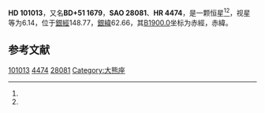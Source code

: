 {{Starbox begin
| name = HD 101013
}}
{{Starbox observe
| epoch = [[J2000.0|J2000.0]]
| constell = {{星座名待查}}<ref name=SIMBAD>{{cite web
 | url=http://simbad.u-strasbg.fr/simbad/sim-id?Ident=HR+4474
 | title =Pulsating variable Star
 | publisher=Centre de Données astronomiques de Strasbourg
 | work=SIMBAD
 | accessdate=2012-07-13}}</ref><ref name=DATA>{{cite web
 | url=http://vizier.u-strasbg.fr/viz-bin/VizieR-5?-out.add=.&-source=5050&-corr=PK=HR&-out.max=9999&HR=4474
 | title=VizieR Detailed Page
 | accessdate=2012-07-13
 | archive-date=2016-03-05
 | archive-url=https://web.archive.org/web/20160305034659/http://vizier.u-strasbg.fr/viz-bin/VizieR-5?-out.add=.&-source=5050&-corr=PK=HR&-out.max=9999&HR=4474
 | dead-url=no
 }}</ref>
| 星官 = 
| ra = {{RA|11|37|53}}<ref name=SIMBAD /><ref name=DATA />
| dec = {{DEC|+50|37|6}}<ref name=SIMBAD /><ref name=DATA />
| appmag_v = 6.14<ref name=SIMBAD /><ref name=DATA />
}}
{{Starbox character
| class = G9III:Ba2.5<ref name=SIMBAD /><ref name=DATA />
| b-v = 1.07<ref name=SIMBAD /><ref name=DATA />
| u-b = 0.76<ref name=SIMBAD /><ref name=DATA />
| r-i = 0.48<ref name=SIMBAD /><ref name=DATA />
| variable = 
}}
{{Starbox astrometry
| radial_v = 0.76
| prop_mo_ra = -4
| parallax = 
| p_error = 
}}
{{Starbox catalog
| names =BD+51 1679，[[SAO星表|SAO]] 28081，[[HD星表|HD]] 101013，[[HR星表|HR]] 4474}}
{{Starbox reference |Simbad=HR+4474}}
{{Starbox end}}

'''HD 101013'''，又名'''BD+51 1679'''，'''SAO 28081'''、'''HR 4474'''，是一颗恒星<ref name=SIMBAD /><ref name=DATA />，视星等为6.14，位于[[銀道座標系|銀經]]148.77，[[銀道座標系|銀緯]]62.66，其[[B1900.0|B1900.0]]坐标为赤經{{RA|11|32|28.4}}，赤緯{{DEC|+51|62.66|21}}。

== 参考文献 ==
{{reflist}}

{{star-stub}}

[[Category:HD和HDE天體|101013]]
[[Category:HR天體|4474]]
[[Category:SAO天體|28081]]
[[Category:大熊座|Category:大熊座]]
